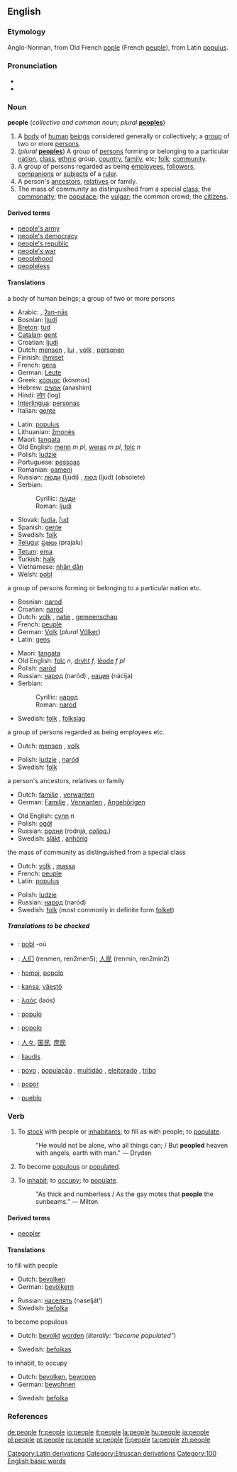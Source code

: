 {{wikipedia}}
==English==

{{rank|here|thought|found|140|people|still|just|while}}

===Etymology===
Anglo-Norman, from Old French [[pople]] (French [[peuple]]), from Latin [[populus]].

===Pronunciation===
*{{IPA|/piːpəl/}}
*{{audio|en-us-people.ogg|Audio (US)}}

===Noun===
'''people''' (''collective and common noun''; ''plural'' '''[[peoples]]''')

# A [[body]] of [[human]] [[being]]s considered generally or collectively; a [[group]] of two or more [[person]]s.
# (''plural'' '''[[peoples]]''') A group of [[person]]s forming or belonging to a particular [[nation]], [[class]], [[ethnic]] group, [[country]], [[family]], etc; [[folk]]; [[community]].
# A group of persons regarded as being [[employee]]s, [[follower]]s, [[companion]]s or [[subject]]s of a [[ruler]].
# A person's [[ancestor]]s, [[relative]]s or family.
# The mass of community as distinguished from a special [[class]]; the [[commonalty]]; the [[populace]]; the [[vulgar]]; the common crowd; the [[citizen]]s.

====Derived terms====
*[[people's army]]
*[[people's democracy]]
*[[people's republic]]
*[[people's war]]
*[[peoplehood]]
*[[peopleless]]

====Translations====
;a body of human beings; a group of two or more persons
{{top}}
*Arabic: {{ARchar|[[الناس]]}} , [[ʔan-nās]]
*Bosnian: [[ljudi]] {{p}}
*[[Breton]]: [[tud]] {{p}}
*[[Catalan]]: [[gent]] {{f}}
*Croatian: [[ljudi]] {{p}}
*Dutch: [[mensen]] {{p}}, [[lui]] {{p}}, [[volk]] {{n}}, [[personen]] {{p}}
*Finnish: [[ihmiset]] {{p}}
*French: [[gens]] {{p}}
*German: [[Leute]] {{p}}
*Greek: [[κόσμος]] (kósmos) {{m}}
*Hebrew: [[אנשים]] (anashim)
*Hindi: [[लोग]] (log)
*[[Interlingua]]: [[personas]] {{p}}
*Italian: [[gente]] {{f}}
{{mid}}
*Latin: [[populus]] {{m}}
*Lithuanian: [[žmonės]] {{m}} {{p}}
*Maori: [[tangata]]
*Old English: [[menn]] ''m pl'', [[weras]] ''m pl'', [[folc]] ''n''
*Polish: [[ludzie]] {{p}}
*Portuguese: [[pessoas]] {{f}}
*Romanian: [[oameni]] {{m}}
*Russian: [[люди]] (ljúdi) {{p}}, [[люд]] (ljud) {{m}} (obsolete)
*Serbian:
*:Cyrillic: [[људи]] {{p}}
*:Roman: [[ljudi]] {{m}}
*Slovak: [[ľudia]], [[ľud]] {{m}}
*Spanish: [[gente]] {{f}}
*Swedish: [[folk]]
*[[Telugu]]: [[ప్రజలు]] (prajalu)
*[[Tetum]]: [[ema]]
*Turkish: [[halk]]
*Vietnamese: [[nhân dân]]
*Welsh: [[pobl]]
{{bottom}}

;a group of persons forming or belonging to a particular nation etc.
{{top}}
*Bosnian: [[narod]] {{m}}
*Croatian: [[narod]] {{m}}
*Dutch: [[volk]] {{n}}, [[natie]] {{f}}, [[gemeenschap]] {{f}}
*French: [[peuple]] {{m}}
*German: [[Volk]] {{n}} (''plural'' [[Völker]])
*Latin: [[gens]] {{f}}
{{mid}}
*Maori: [[tangata]]
*Old English: [[folc]] ''n'', [[dryht]] ''f'', [[leode|lēode]] ''f pl''
*Polish: [[naród]] {{m}}
*Russian: [[народ]] (naród) {{m}}, [[нация]] (nácija) {{f}}
*Serbian:
*:Cyrillic: [[народ]] {{m}}
*:Roman: [[narod]] {{m}}
*Swedish: [[folk]] {{n}}, [[folkslag]] {{n}}
{{bottom}}

;a group of persons regarded as being employees etc.
{{top}}
*Dutch: [[mensen]] {{p}}, [[volk]] {{n}}
{{mid}}
*Polish: [[ludzie]] {{p}}, [[naród]] {{m}}
*Swedish: [[folk]] {{n}}
{{bottom}}

;a person's ancestors, relatives or family
{{top}}
*Dutch: [[familie]] {{f}}, [[verwanten]] {{p}}
*German: [[Familie]] {{f}}, [[Verwanten]] {{p}}, [[Angehörigen]] {{p}}
{{mid}}
*Old English: [[cynn]] ''n''
*Polish: [[ogół]] {{m}}
*Russian: [[родня]] (rodnjá, ''[[colloquial|colloq.]]'') {{f}}
*Swedish: [[släkt]] {{c}}, [[anhörig]] {{c}}
{{bottom}}

;the mass of community as distinguished from a special class
{{top}}
*Dutch: [[volk]] {{n}}, [[massa]] {{f}}
*French: [[peuple]] {{m}}
*Latin: [[populus]] {{m}}
{{mid}}
*Polish: [[ludzie]] {{p}}
*Russian: [[народ]] (naród) {{m}}
*Swedish: [[folk]] {{n}} (most commonly in definite form [[folket]])
{{bottom}}

=====Translations to be checked=====
*{{ttbc|Breton}}: [[pobl]] {{f}} -où
*{{ttbc|Chinese}}: [[人们]] (renmen, ren2men5); [[人民]] (renmin, ren2min2)
*{{ttbc|Esperanto}}: [[homoj]], [[popolo]]
*{{ttbc|Finnish}}: [[kansa]], [[väestö]]
*{{ttbc|Greek}}: [[λαός]] (laós) {{m}}
*{{ttbc|Interlingua}}: [[populo]]
*{{ttbc|Italian}}: [[popolo]] {{m}}
*{{ttbc|Japanese}}: [[人々]], [[国民]], [[庶民]]
*{{ttbc|Lithuanian}}: [[liaudis]] {{f}}
*{{ttbc|Portuguese}}: [[povo]] {{m}}, [[população]] {{m}}, [[multidão]] {{m}}, [[eleitorado]] {{m}}, [[tribo]] {{m}}
*{{ttbc|Romanian}}: [[popor]] {{f}}
*{{ttbc|Spanish}}: [[pueblo]] {{m}}

===Verb===
{{en-infl-reg-other-e|peopl|e|}}

# {{transitive}} To [[stock]] with people or [[inhabitant]]s; to fill as with people; to [[populate]].
#: "He would not be alone, who all things can; / But '''peopled''' heaven with angels, earth with man." — Dryden
# {{intransitive}} To become [[populous]] or [[populated]].
# {{transitive}} To [[inhabit]]; to [[occupy]]; to [[populate]].
#: "As thick and numberless / As the gay motes that '''people''' the sunbeams." — Milton

====Derived terms====
*[[peopler]]

====Translations====
;to fill with people
{{top}}
*Dutch: [[bevolken]]
*German: [[bevölkern]]
{{mid}}
*Russian: [[населять]] (naselját’)
*Swedish: [[befolka]]
{{bottom}}

;to become populous
{{top}}
*Dutch: [[bevolkt]] [[worden]] (''literally: “become populated”'')
{{mid}}
*Swedish: [[befolkas]]
{{bottom}}

;to inhabit, to occupy
{{top}}
*Dutch: [[bevolken]], [[bewonen]]
*German: [[bewohnen]]
{{mid}}
*Swedish: [[befolka]]
{{bottom}}

===References===
{{R:Webster 1913}}

[[Category:Latin derivations]]
[[Category:Etruscan derivations]]
[[Category:100 English basic words]]

[[de:people]]
[[fr:people]]
[[io:people]]
[[it:people]]
[[la:people]]
[[hu:people]]
[[ja:people]]
[[pl:people]]
[[pt:people]]
[[ru:people]]
[[sr:people]]
[[fi:people]]
[[ta:people]]
[[zh:people]]